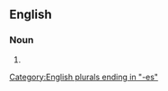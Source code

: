 ==English==

===Noun===
{{head|en|noun form}}

# {{plural of|savviness|lang=en}}

[[Category:English plurals ending in "-es"]]